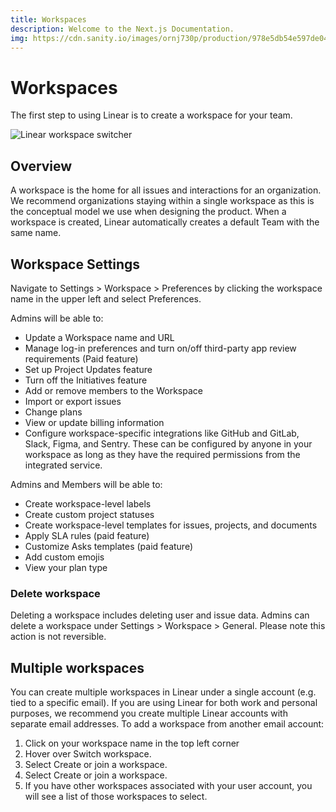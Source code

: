 ```yaml
---
title: Workspaces
description: Welcome to the Next.js Documentation.
img: https://cdn.sanity.io/images/ornj730p/production/978e5db54e597de0441d6a8cf8e6dd650a237aed-1264x673.png?w=1440&q=95&auto=format&dpr=2
---
```


# Workspaces

The first step to using Linear is to create a workspace for your team.


<Image
  src="https://cdn.sanity.io/images/ornj730p/production/978e5db54e597de0441d6a8cf8e6dd650a237aed-1264x673.png?w=1440&q=95&auto=format&dpr=2"
  alt="Linear workspace switcher"
/>

## Overview

A workspace is the home for all issues and interactions for an organization. We recommend organizations staying within a single workspace as this is the conceptual model we use when designing the product.
When a workspace is created, Linear automatically creates a default Team with the same name.

## Workspace Settings

Navigate to Settings > Workspace > Preferences by clicking the workspace name in the upper left and select Preferences.

Admins will be able to:

- Update a Workspace name and URL
- Manage log-in preferences and turn on/off third-party app review requirements (Paid feature)
- Set up Project Updates feature
- Turn off the Initiatives feature
- Add or remove members to the Workspace
- Import or export issues
- Change plans
- View or update billing information
- Configure workspace-specific integrations like GitHub and GitLab, Slack, Figma, and Sentry. These can be configured by anyone in your workspace as long as they have the required permissions from the integrated service.

Admins and Members will be able to:

- Create workspace-level labels
- Create custom project statuses
- Create workspace-level templates for issues, projects, and documents
- Apply SLA rules (paid feature)
- Customize Asks templates (paid feature)
- Add custom emojis
- View your plan type

### Delete workspace

Deleting a workspace includes deleting user and issue data. Admins can delete a workspace under Settings > Workspace > General. Please note this action is not reversible.

## Multiple workspaces

You can create multiple workspaces in Linear under a single account (e.g. tied to a specific email). If you are using Linear for both work and personal purposes, we recommend you create multiple Linear accounts with separate email addresses.
To add a workspace from another email account:

1. Click on your workspace name in the top left corner
1. Hover over Switch workspace.
1. Select Create or join a workspace.
1. Select Create or join a workspace.
1. If you have other workspaces associated with your user account, you will see a list of those workspaces to select.

